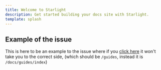```yaml
---
title: Welcome to Starlight
description: Get started building your docs site with Starlight.
template: splash
---
```


## Example of the issue

This is here to be an example to the issue where if you [click here](./guides/index.md)
it won't take you to the correct side, (which should be `/guides`, instead it
is `/docs/guides/index`)
